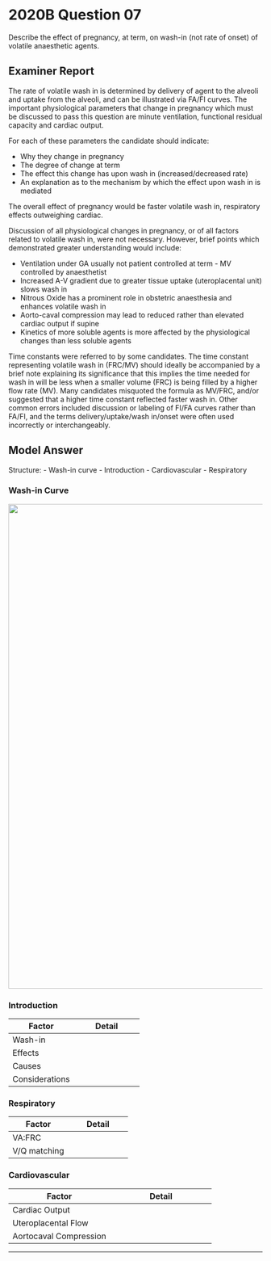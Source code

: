 # 2020B Question 07 

Describe the effect of pregnancy, at term, on wash-in (not rate of onset) of volatile anaesthetic agents.


## Examiner Report

The rate of volatile wash in is determined by delivery of agent to the alveoli and uptake from the alveoli, and can be illustrated via FA/FI curves.
The important physiological parameters that change in pregnancy which must be discussed to pass this question are minute ventilation, functional residual capacity and cardiac output.


For each of these parameters the candidate should indicate:

* Why they change in pregnancy
* The degree of change at term
* The effect this change has upon wash in (increased/decreased rate)
* An explanation as to the mechanism by which the effect upon wash in is mediated\


The overall effect of pregnancy would be faster volatile wash in, respiratory effects outweighing cardiac.


Discussion of all physiological changes in pregnancy, or of all factors related to volatile wash in, were not necessary. However, brief points which demonstrated greater understanding would include:

* Ventilation under GA usually not patient controlled at term - MV controlled by anaesthetist
* Increased A-V gradient due to greater tissue uptake (uteroplacental unit) slows wash in
* Nitrous Oxide has a prominent role in obstetric anaesthesia and enhances volatile wash in
* Aorto-caval compression may lead to reduced rather than elevated cardiac output if supine
* Kinetics of more soluble agents is more affected by the physiological changes than less soluble agents


Time constants were referred to by some candidates. The time constant representing volatile wash in (FRC/MV) should ideally be accompanied by a brief note explaining its significance that this implies the time needed for wash in will be less when a smaller volume (FRC) is being filled by a higher flow rate (MV). Many candidates misquoted the formula as MV/FRC, and/or suggested that a higher time constant reflected faster wash in. Other common errors included discussion or labeling of FI/FA curves rather than FA/FI, and the terms delivery/uptake/wash in/onset were often used incorrectly or interchangeably.

## Model Answer

Structure:
- Wash-in curve
- Introduction
- Cardiovascular
- Respiratory

### Wash-in Curve

<img src="/resources/fa-fi.svg" style="width: 60pc;">

### Introduction


|Factor|Detail|
| -- | -- 
|Wash-in|<p>- Correlates with equilibration of inspired and alveolar (and effect site) partial pressures</p><p>- i.e. Rate at which FA/FI approaches 100%</p><p>- $\propto {Delivery \ rate \over Uptake \ rate}$</p>|
|Effects|<p>- Resp: ↑↑ Rate (most important)</p><p>- CVS: ↓ Rate</p><p>- CNS: ↑ Rate of onset but no effect on wash-in</p>|
|Causes|<p>- ↑ Metabolic rate: Due to foetus and placenta, cardiac work and resp work</p><p>- Mass effect: Cephalad displacement of diaphragm by gravid uterus</p><p>- Hormones: Progesterone, relaxin</p>|
|Considerations|<p>If GA LUSCS:</p><p>- ↑ Wash-in if mechanical ventilation</p><p>- ↑ Wash-in if nitrous oxide (insoluble, second gas effect)</p>|

### Respiratory


|Factor|Detail|
| -- | -- 
|VA:FRC|<p>- ↑ RR 10% and ↑ VT 40% (progesterone at chemoreceptors + ↑ BMR)</p><p>&emsp;- ↑ V~D~ ↔ V~D~/VT (progesterone bronchodilation)</p><p>&emsp;- ↓ FRC -20% erect, -30% supine, further under GA (mass effect)</p><p>→ VA:FRC 6.1 cf. 2:1</p><p>→ ↑ Rate of rise FA/FI</p>|
|V/Q matching|<p>- ↑ Pulmonary blood flow → Recruitment and distension → ↑ Matching</p><p>→ ↑ Rate of drug uptake</p><p>→ ↑ Rate of rise FA/FI (especially insoluble agents)</p>|

### Cardiovascular


|Factor|Detail|
| -- | -- 
|Cardiac Output|<p>Changes:</p><p>- ↑ HR 25% (↑ 15% by end T1)</p><p>&emsp;- ↑ SV 40% (↑ 25% by end T1)</p><p>&emsp;- ↑ CO 45% (↑ 40% by end T1)</p><p>Causes:</p><p>- ↑ Metabolic rate → ↑ Preload</p><p>&emsp;- Oestrogen → ↑ RAAS → ↑ Plasma volume 40% → ↑ Preload</p><p>&emsp;- Oestrogen → ↑ Epo → ↑ RBC volume 20% → ↑ Preload</p><p>&emsp;- Progesterone → ↓ SVR, ↓ afterload</p><p>→ ↑ Pulmonary Uptake; but</p><p>→ ↑ Distribution</p><p>→ ↓ Rate of rise of Pv(Gas)</p><p>→ ↓ Rate of rise FA/FI</p>|
|Uteroplacental Flow|<p>- Flow 750mL.min^-1^ cf. 100mL.min^-1^</p><p>→ ↑ Tissue uptake</p><p>→ ↓ Rate of rise of Pv(Gas)</p><p>→ ↓ Rate of rise FA/FI</p>|
|Aortocaval Compression|<p>- ↓↓ Preload → ↓ Cardiac output</p><p>→ May offset the above</p>|


--- 

